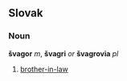 ==Slovak==
===Noun===
'''švagor''' ''m'', '''švagri''' ''or'' '''švagrovia''' ''pl''
# [[brother-in-law]]